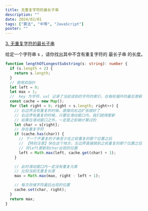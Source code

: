 ```yaml
---
title: 无重复字符的最长子串
description: ""
date: 2024/02/01
tags: ["算法", "中等", "JavaScript"]
poster: ""
---
```


[3. 无重复字符的最长子串](https://leetcode.cn/problems/longest-substring-without-repeating-characters/)

给定一个字符串 s ，请你找出其中不含有重复字符的 最长子串 的长度。

```typescript
function lengthOfLongestSubstring(s: string): number {
  if (s.length < 2) {
    return s.length;
  }
  // 使用双指针
  let left = 0;
  let max = 1;
  //  key 为字符，val 记录了当前读到的字符的索引，在每轮循环的最后更新
  const cache = new Map();
  for (let right = 0; right < s.length; right++) {
    // 右边界没有重复的时候，直接向右边扩张就好了
    // 右边界有重复的时候，只要在滑动窗口内，我们就得更新
    // 如果在滑动窗口之外，一定是之前被计算过的
    let char = s[right];
    // 存在重复字符
    if (cache.has(char)) {
      // 下一个不重复的子串至少在之前重复的那个位置之后
      // 【特别注意】快在这个地方，左边界直接跳到之前重复的那个位置之后
      // 将left更新到char出现的位置
      left = Math.max(left, cache.get(char) + 1);
    }

    // 此时滑动窗口内一定没有重复元素
    // 比较当前无重复长度
    max = Math.max(max, right - left + 1);

    // 每次存储字符最后出现的位置
    cache.set(char, right);
  }
  return max;
}
```
